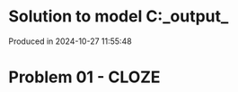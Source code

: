 # Solution to model C:\Users\pedrocruz\Documents\GitHub\pyequa\examples\cloze\_output_

Produced in 2024-10-27 11:55:48

# Problem 01 - CLOZE
